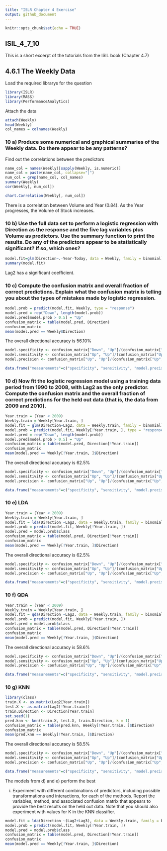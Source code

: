 ```yaml
---
title: "ISLR Chapter 4 Exercise"
output: github_document
---
```


```r
knitr::opts_chunk$set(echo = TRUE)
```

## ISIL_4_7_10

This is a short excerpt of the tutorials from the ISIL book (Chapter 4.7) 

## 4.6.1 The Weekly Data  
Load the required librarys for the question
```r
library(ISLR)
library(MASS)
library(PerformanceAnalytics)
```

Attach the data

```r
attach(Weekly)
head(Weekly)
col_names = colnames(Weekly)
```

### 10 a) Produce some numerical and graphical summaries of the Weekly data. Do there appear to be any patterns?

Find out the correlations between the predictors

```r
name_col = names(Weekly)[sapply(Weekly, is.numeric)]
name_col = paste(name_col, collapse="|")
num_col = grep(name_col, col_names)
summary(Weekly)
cor(Weekly[, num_col])
```
```r
chart.Correlation(Weekly[, num_col])
```

There is a correlation between Volume and Year (0.84). As the Year progresses, the Volume of Stock increases.

### 10 b) Use the full data set to perform a logistic regression with Direction as the response and the five lag variables plus Volume as predictors. Use the summary function to print the results. Do any of the predictors appear to be statistically significant? If so, which ones?

```r
model.fit=glm(Direction~.-Year-Today, data = Weekly, family = binomial)
summary(model.fit)
```

Lag2 has a significant coefficient.

### 10 c) Compute the confusion matrix and overall fraction of correct predictions. Explain what the confusion matrix is telling you about the types of mistakes made by logistic regression.

```r
model.prob = predict(model.fit, Weekly, type = "response")
model.pred = rep("Down", length(model.prob))
model.pred[model.prob > 0.5] = "Up"
confusion_matrix = table(model.pred, Direction)
confusion_matrix
mean(model.pred == Weekly$Direction)
```

The overall directional accuracy is 56.10% 

```r
model.specificity <- confusion_matrix["Down", "Up"]/(confusion_matrix["Down", "Up"] + confusion_matrix["Down", "Down"]) 
model.sensitivity <- confusion_matrix["Up", "Up"]/(confusion_matrix["Up", "Up"] + confusion_matrix["Up", "Down"]) 
model.precision <- confusion_matrix["Up", "Up"]/(confusion_matrix["Up", "Up"] + confusion_matrix["Down", "Up"]) 

data.frame("measurements"=c("specificity", "sensitivity", "model.precision"), "rate"=c(model.specificity, model.sensitivity, model.precision))
```




### 10 d) Now fit the logistic regression model using a training data period from 1990 to 2008, with Lag2 as the only predictor. Compute the confusion matrix and the overall fraction of correct predictions for the held out data (that is, the data from 2009 and 2010).

```r
Year.train = (Year < 2009)
Weekly.train = Weekly[Year.train, ]
model.fit = glm(Direction~Lag2, data = Weekly.train, family = binomial)
model.prob = predict(model.fit, Weekly[!Year.train, ], type = "response")
model.pred = rep("Down", length(model.prob))
model.pred[model.prob > 0.5] = "Up"
confusion_matrix = table(model.pred, Direction[!Year.train])
confusion_matrix
mean(model.pred == Weekly[!Year.train, ]$Direction)
```

The overall directional accuracy is 62.5% 

```r
model.specificity <- confusion_matrix["Down", "Up"]/(confusion_matrix["Down", "Up"] + confusion_matrix["Down", "Down"]) 
model.sensitivity <- confusion_matrix["Up", "Up"]/(confusion_matrix["Up", "Up"] + confusion_matrix["Up", "Down"]) 
model.precision <- confusion_matrix["Up", "Up"]/(confusion_matrix["Up", "Up"] + confusion_matrix["Down", "Up"]) 

data.frame("measurements"=c("specificity", "sensitivity", "model.precision"), "rate"=c(model.specificity, model.sensitivity, model.precision))
```

### 10 e) LDA

```r
Year.train = (Year < 2009)
Weekly.train = Weekly[Year.train, ]
model.fit = lda(Direction ~Lag2, data = Weekly.train, family = binomial)
model.prob = predict(model.fit, Weekly[!Year.train, ])
model.pred = model.prob$class
confusion_matrix = table(model.pred, Direction[!Year.train])
confusion_matrix
mean(model.pred == Weekly[!Year.train, ]$Direction)
```

The overall directional accuracy is 62.5% 

```r
model.specificity <- confusion_matrix["Down", "Up"]/(confusion_matrix["Down", "Up"] + confusion_matrix["Down", "Down"]) 
model.sensitivity <- confusion_matrix["Up", "Up"]/(confusion_matrix["Up", "Up"] + confusion_matrix["Up", "Down"]) 
model.precision <- confusion_matrix["Up", "Up"]/(confusion_matrix["Up", "Up"] + confusion_matrix["Down", "Up"]) 

data.frame("measurements"=c("specificity", "sensitivity", "model.precision"), "rate"=c(model.specificity, model.sensitivity, model.precision))
```


### 10 f) QDA

```r
Year.train = (Year < 2009)
Weekly.train = Weekly[Year.train, ]
model.fit = qda(Direction ~Lag2, data = Weekly.train, family = binomial)
model.prob = predict(model.fit, Weekly[!Year.train, ])
model.pred = model.prob$class
confusion_matrix = table(model.pred, Direction[!Year.train])
confusion_matrix
mean(model.pred == Weekly[!Year.train, ]$Direction)
```

The overall directional accuracy is 58.6% 

```r
model.specificity <- confusion_matrix["Down", "Up"]/(confusion_matrix["Down", "Up"] + confusion_matrix["Down", "Down"]) 
model.sensitivity <- confusion_matrix["Up", "Up"]/(confusion_matrix["Up", "Up"] + confusion_matrix["Up", "Down"]) 
model.precision <- confusion_matrix["Up", "Up"]/(confusion_matrix["Up", "Up"] + confusion_matrix["Down", "Up"]) 

data.frame("measurements"=c("specificity", "sensitivity", "model.precision"), "rate"=c(model.specificity, model.sensitivity, model.precision))
```


### 10 g) KNN

```r
library(class)
train.X <- as.matrix(Lag2[Year.train])
test.X <- as.matrix(Lag2[!Year.train])
train.Direction <- Direction[Year.train]
set.seed(1)
pred.knn <- knn(train.X, test.X, train.Direction, k = 1)
confusion_matrix = table(pred.knn, Weekly[!Year.train, ]$Direction)
confusion_matrix
mean(pred.knn == Weekly[!Year.train, ]$Direction)
```

The overall directional accuracy is 58.5% 

```r
model.specificity <- confusion_matrix["Down", "Up"]/(confusion_matrix["Down", "Up"] + confusion_matrix["Down", "Down"]) 
model.sensitivity <- confusion_matrix["Up", "Up"]/(confusion_matrix["Up", "Up"] + confusion_matrix["Up", "Down"]) 
model.precision <- confusion_matrix["Up", "Up"]/(confusion_matrix["Up", "Up"] + confusion_matrix["Down", "Up"]) 

data.frame("measurements"=c("specificity", "sensitivity", "model.precision"), "rate"=c(model.specificity, model.sensitivity, model.precision))
```
The models from d) and e) perform the best

i) Experiment with different combinations of predictors, including possible transformations and interactions, for each of the
methods. Report the variables, method, and associated confusion matrix that appears to provide the best results on the held
out data. Note that you should also experiment with values for K in the KNN classifier.

```r
model.fit = lda(Direction ~(Lag2+Lag3), data = Weekly.train, family = binomial)
model.prob = predict(model.fit, Weekly[!Year.train, ])
model.pred = model.prob$class
confusion_matrix = table(model.pred, Direction[!Year.train])
confusion_matrix
mean(model.pred == Weekly[!Year.train, ]$Direction)
```